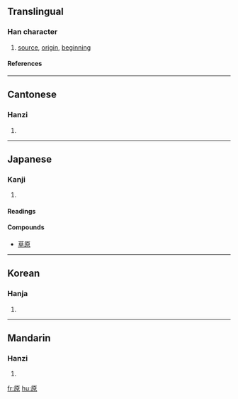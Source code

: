 ==Translingual==
===Han character===
{{Han char|rad=厂|as=08|sn=10|four=7129<sub>6</sub>|canj=一竹日火 (MHAF)}}
# [[source]], [[origin]], [[beginning]]
====References====
{{Han ref|kx=0162.030|dkj=02973|dj=0368.230|hdz=10074.090|uh=539F|ud=21407|bh=ADEC|bd=44524}}
----
==Cantonese==
===Hanzi===
{{yue-hanzi|jyut=|y=yun4}}
# {{defn|Cantonese}}
----
==Japanese==
===Kanji===
{{ja-kanji|grade=2|rs=厂08}}
# {{defn|Japanese}}
====Readings====
{{ja-readings|on=[[げん]] (gen)|kun=[[はら]] (hara), [[もと]] (moto), [[たずねる]] (tazuneru)}}

====Compounds====
*[[草原]]
----
==Korean==
===Hanja===
{{ko-hanja|hangeul=[[원]]|rv=won|mr=wŏn}}
# {{defn|Korean}}
----
==Mandarin==
===Hanzi===
{{cmn-hanzi|pin=[[yuán]] (yuan2)|wg=yüan<sup>2</sup>}}
# {{defn|Mandarin}}

[[fr:原]]
[[hu:原]]